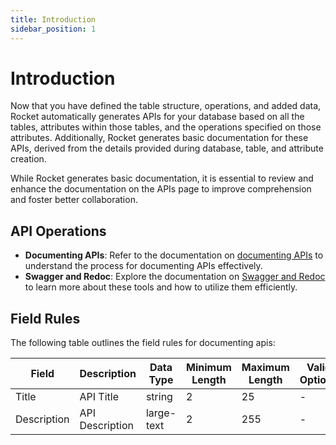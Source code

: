 ```yaml
---
title: Introduction
sidebar_position: 1
---
```


# Introduction

Now that you have defined the table structure, operations, and added data, Rocket automatically generates APIs for your database based on all the tables, attributes within those tables, and the operations specified on those attributes. Additionally, Rocket generates basic documentation for these APIs, derived from the details provided during database, table, and attribute creation.

While Rocket generates basic documentation, it is essential to review and enhance the documentation on the APIs page to improve comprehension and foster better collaboration.

## API Operations

- **Documenting APIs**: Refer to the documentation on [documenting APIs](https://help.rocketapi.net/api/documenting-apis) to understand the process for documenting APIs effectively.
- **Swagger and Redoc**: Explore the documentation on [Swagger and Redoc](https://help.rocketapi.net/api/swagger-redoc) to learn more about these tools and how to utilize them efficiently.

## Field Rules

The following table outlines the field rules for documenting apis:

| Field       | Description     | Data Type  | Minimum Length | Maximum Length | Valid Options | Default Value | Is Optional | Extra Details |
| ----------- | --------------- | ---------- | -------------- | -------------- | ------------- | ------------- | ----------- | ------------- |
| Title       | API Title       | string     | 2              | 25             | -             | -             | No          | -             |
| Description | API Description | large-text | 2              | 255            | -             | -             | No          | -             |
